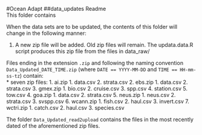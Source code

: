 #Ocean Adapt
##data_updates Readme  
This folder contains <fill>

When the data sets are to be updated, the contents of this folder will change in the following manner:  
  
  1. A new zip file will be added. Old zip files will remain. The updata.data.R script produces this zip file from the files in data_raw/
  
Files ending in the extension `.zip` and following the naming convention 
`Data_Updated_DATE_TIME.zip` (where `DATE == YYYY-MM-DD` and `TIME == HH-mm-ss-tz`) contain:  
  * seven zip files:
    1. ai.zip
      1. data.csv
      2. strata.csv
    2. ebs.zip
      1. data.csv
      2. strata.csv
    3. gmex.zip
      1. bio.csv
      2. cruise.csv
      3. spp.csv
      4. station.csv
      5. tow.csv
    4. goa.zip
      1. data.csv
      2. strata.csv
    5. neus.zip
      1. neus.csv
      2. strata.csv
      3. svspp.csv
    6. wcann.zip
      1. fish.csv
      2. haul.csv
      3. invert.csv
    7. wctri.zip
      1. catch.csv
      2. haul.csv
      3. species.csv
      
The folder `Data_Updated_read2upload` contains the files in the most recently dated of the aforementioned zip files.  

